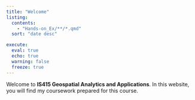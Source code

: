 ```yaml
---
title: "Welcome"
listing: 
  contents: 
    - "Hands-on_Ex/**/*.qmd"
  sort: "date desc"

execute: 
  eval: true
  echo: true
  warning: false
  freeze: true
---
```


Welcome to **IS415 Geospatial Analytics and Applications**. In this website, you will find my coursework prepared for this course.
